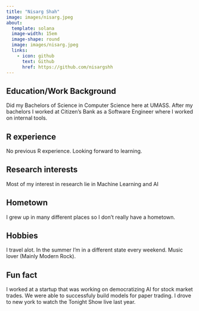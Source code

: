 ```yaml
---
title: "Nisarg Shah"
image: images/nisarg.jpeg
about:
  template: solana
  image-width: 15em
  image-shape: round
  image: images/nisarg.jpeg
  links:
    - icon: github
      text: Github
      href: https://github.com/nisargshh
---
```


## Education/Work Background
Did my Bachelors of Science in Computer Science here at UMASS.
After my bachelors I worked at Citizen's Bank as a Software Engineer where I worked on internal tools.

## R experience
No previous R experience. Looking forward to learning.

## Research interests
Most of my interest in research lie in Machine Learning and AI

## Hometown
I grew up in many different places so I don't really have a hometown.

## Hobbies
I travel alot. In the summer I'm in a different state every weekend. Music lover (Mainly Modern Rock).

## Fun fact
I worked at a startup that was working on democratizing AI for stock market trades. We were able to successfuly build models for paper trading. 
I drove to new york to watch the Tonight Show live last year.